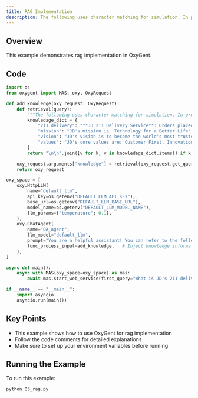 ```yaml
---
title: RAG Implementation
description: The following uses character matching for simulation. In production environments, typically retrieve top-K relevant content from knowledge base based on query, and can add multi-path retrieval logic
---
```


## Overview

This example demonstrates rag implementation in OxyGent.

## Code

```python
import os
from oxygent import MAS, oxy, OxyRequest

def add_knowledge(oxy_request: OxyRequest):
    def retrieval(query):
        """The following uses character matching for simulation. In production, typically retrieve top-K relevant content from knowledge base based on query, can add multi-path retrieval logic"""
        knowledage_dict = {
            "211 delivery": "**JD 211 Delivery Service**: Orders placed before 11:00 AM (or 10:00 AM in some cities) are delivered the same day; orders placed before 11:00 PM are delivered by 3:00 PM the next day. (Note: Timing starts from order submission for in-stock orders, and from payment completion for prepaid orders)",
            "mission": "JD's mission is 'Technology for a Better Life'.",
            "vision": "JD's vision is to become the world's most trusted company.",
            "values": "JD's core values are: Customer First, Innovation, Fighting Spirit, Responsibility, Gratitude, and Integrity.",
        }
        return "\n\n".join([v for k, v in knowledage_dict.items() if k in query])

    oxy_request.arguments["knowledge"] = retrieval(oxy_request.get_query())
    return oxy_request

oxy_space = [
    oxy.HttpLLM(
        name="default_llm",
        api_key=os.getenv("DEFAULT_LLM_API_KEY"),
        base_url=os.getenv("DEFAULT_LLM_BASE_URL"),
        model_name=os.getenv("DEFAULT_LLM_MODEL_NAME"),
        llm_params={"temperature": 0.1},
    ),
    oxy.ChatAgent(
        name="QA_agent",
        llm_model="default_llm",
        prompt="You are a helpful assistant! You can refer to the following knowledge to answer questions:\n${knowledge}",   # Placeholder
        func_process_input=add_knowledge,   # Inject knowledge information into prompt
    ),
]

async def main():
    async with MAS(oxy_space=oxy_space) as mas:
        await mas.start_web_service(first_query="What is JD's 211 delivery service?")

if __name__ == "__main__":
    import asyncio
    asyncio.run(main())
```

## Key Points

- This example shows how to use OxyGent for rag implementation
- Follow the code comments for detailed explanations
- Make sure to set up your environment variables before running

## Running the Example

To run this example:

```bash
python 03_rag.py
```
